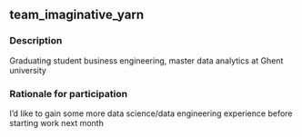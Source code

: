 ## team_imaginative_yarn

### Description
Graduating student business engineering, master data analytics at Ghent university

### Rationale for participation
I'd like to gain some more data science/data engineering experience before starting work next month


